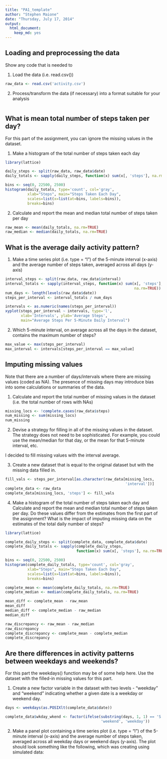 ```yaml
---
title: "PA1_template"
author: "Stephen Maione"
date: "Thursday, July 17, 2014"
output:
  html_document:
    keep_md: yes
---
```



## Loading and preprocessing the data

Show any code that is needed to

1. Load the data (i.e. read.csv())
```r
raw_data <- read.csv('activity.csv')
```

2. Process/transform the data (if necessary) into a format suitable for your analysis
```r
```


## What is mean total number of steps taken per day?

For this part of the assignment, you can ignore the missing values in the dataset.

1. Make a histogram of the total number of steps taken each day
```r
library(lattice)

daily_steps <- split(raw_data, raw_data$date)
daily_totals <- sapply(daily_steps, function(x) sum(x[, 'steps'], na.rm=TRUE))

bins <- seq(0, 22500, 2500)
histogram(daily_totals, type='count', col='gray',
          xlab="Steps", main="Steps Taken Each Day",
          scales=list(x=list(at=bins, labels=bins)),
          breaks=bins)
```

2. Calculate and report the mean and median total number of steps taken per day
```r
raw_mean <- mean(daily_totals, na.rm=TRUE)
raw_median <- median(daily_totals, na.rm=TRUE)
```


## What is the average daily activity pattern?

1. Make a time series plot (i.e. type = "l") of the 5-minute interval (x-axis) and the average number of steps taken, averaged across all days (y-axis)
```r
interval_steps <- split(raw_data, raw_data$interval)
interval_totals <- sapply(interval_steps, function(x) sum(x[, 'steps'],
                                                          na.rm=TRUE))
num_days <- length(levels(raw_data$date))
steps_per_interval <- interval_totals / num_days

intervals <- as.numeric(names(steps_per_interval))
xyplot(steps_per_interval ~ intervals, type='l',
       xlab='Intervals', ylab='Average Steps',
       main="Average Steps Per 5-Minute Daily Interval")
```

2. Which 5-minute interval, on average across all the days in the dataset, contains the maximum number of steps?
```r
max_value <- max(steps_per_interval)
max_interval <- intervals[steps_per_interval == max_value]
```


## Imputing missing values

Note that there are a number of days/intervals where there are missing values (coded as NA). The presence of missing days may introduce bias into some calculations or summaries of the data.

1. Calculate and report the total number of missing values in the dataset (i.e. the total number of rows with NAs)
```r
missing_locs <- !complete.cases(raw_data$steps)
num_missing <- sum(missing_locs)
num_missing
```

2. Devise a strategy for filling in all of the missing values in the dataset. The strategy does not need to be sophisticated. For example, you could use the mean/median for that day, or the mean for that 5-minute interval, etc.

I decided to fill missing values with the interval average.

3. Create a new dataset that is equal to the original dataset but with the missing data filled in.
```r
fill_vals <- steps_per_interval[as.character(raw_data[missing_locs,
                                                      'interval'])]
complete_data <- raw_data
complete_data[missing_locs, 'steps'] <- fill_vals
```

4. Make a histogram of the total number of steps taken each day and Calculate and report the mean and median total number of steps taken per day. Do these values differ from the estimates from the first part of the assignment? What is the impact of imputing missing data on the estimates of the total daily number of steps?
```r
library(lattice)

complete_daily_steps <- split(complete_data, complete_data$date)
complete_daily_totals <- sapply(complete_daily_steps,
                                function(x) sum(x[, 'steps'], na.rm=TRUE))

bins <- seq(0, 22500, 2500)
histogram(complete_daily_totals, type='count', col='gray',
          xlab="Steps", main="Steps Taken Each Day",
          scales=list(x=list(at=bins, labels=bins)),
          breaks=bins)

complete_mean <- mean(complete_daily_totals, na.rm=TRUE)
complete_median <- median(complete_daily_totals, na.rm=TRUE)

mean_diff <- complete_mean - raw_mean
mean_diff
median_diff <- complete_median - raw_median
median_diff

raw_discrepancy <- raw_mean - raw_median
raw_discrepancy
complete_discrepancy <- complete_mean - complete_median
complete_discrepancy
```


## Are there differences in activity patterns between weekdays and weekends?

For this part the weekdays() function may be of some help here. Use the dataset with the filled-in missing values for this part.

1. Create a new factor variable in the dataset with two levels - "weekday" and "weekend" indicating whether a given date is a weekday or weekend day.
```r
days <- weekdays(as.POSIXlt(complete_data$date))

complete_data$wkday_wkend <- factor(ifelse(substring(days, 1, 1) == 'S',
                                           'weekend', 'weekday'))
```

2. Make a panel plot containing a time series plot (i.e. type = "l") of the 5-minute interval (x-axis) and the average number of steps taken, averaged across all weekday days or weekend days (y-axis). The plot should look something like the following, which was creating using simulated data:
```r

```

